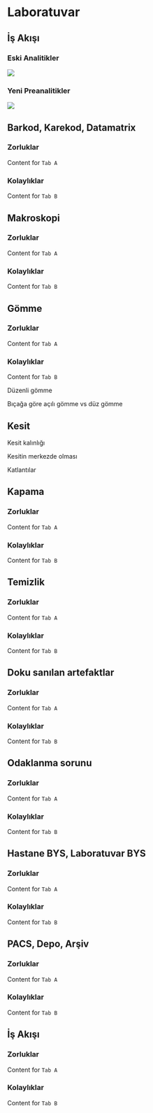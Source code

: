 # Laboratuvar

## İş Akışı

::: {.panel-tabset}

### Eski Analitikler

![](./media/patoloji-is-akisi.png)

### Yeni Preanalitikler

![](./media/patoloji-is-akisi.png)

:::



## Barkod, Karekod, Datamatrix



::: {.panel-tabset}

### Zorluklar

Content for `Tab A`

### Kolaylıklar

Content for `Tab B`

:::



## Makroskopi


::: {.panel-tabset}

### Zorluklar

Content for `Tab A`

### Kolaylıklar

Content for `Tab B`

:::


## Gömme {auto-animate="true"}



::: {.panel-tabset}

### Zorluklar

Content for `Tab A`

### Kolaylıklar

Content for `Tab B`

:::


Düzenli gömme

Bıçağa göre açılı gömme vs düz gömme 


## Kesit {auto-animate="true"}

Kesit kalınlığı

Kesitin merkezde olması

Katlantılar


## Kapama



::: {.panel-tabset}

### Zorluklar

Content for `Tab A`

### Kolaylıklar

Content for `Tab B`

:::


## Temizlik



::: {.panel-tabset}

### Zorluklar

Content for `Tab A`

### Kolaylıklar

Content for `Tab B`

:::


## Doku sanılan artefaktlar


::: {.panel-tabset}

### Zorluklar

Content for `Tab A`

### Kolaylıklar

Content for `Tab B`

:::


## Odaklanma sorunu


::: {.panel-tabset}

### Zorluklar

Content for `Tab A`

### Kolaylıklar

Content for `Tab B`

:::


## Hastane BYS, Laboratuvar BYS



::: {.panel-tabset}

### Zorluklar

Content for `Tab A`

### Kolaylıklar

Content for `Tab B`

:::


## PACS, Depo, Arşiv



::: {.panel-tabset}

### Zorluklar

Content for `Tab A`

### Kolaylıklar

Content for `Tab B`

:::


## İş Akışı



::: {.panel-tabset}

### Zorluklar

Content for `Tab A`

### Kolaylıklar

Content for `Tab B`

:::



